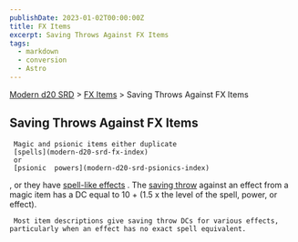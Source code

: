 ```yaml
---
publishDate: 2023-01-02T00:00:00Z
title: FX Items
excerpt: Saving Throws Against FX Items
tags:
  - markdown
  - conversion
  - Astro
---
```


[Modern d20 SRD](/#modernD20) > [FX Items](modern-d20-srd-fx-items-index) > Saving Throws Against FX Items

## Saving Throws Against FX Items




     Magic and psionic items either duplicate
     [spells](modern-d20-srd-fx-index)
     or
     [psionic  powers](modern-d20-srd-psionics-index)
, or they have
[spell-like effects](modern-d20-srd-fx-index)
. The
[saving throw](modern-d20-srd-basics-saving-throws)
against an effect from a magic item has a DC equal to 10 + (1.5 x the level of the spell, power, or effect).

     Most item descriptions give saving throw DCs for various effects, particularly when an effect has no exact spell equivalent.
